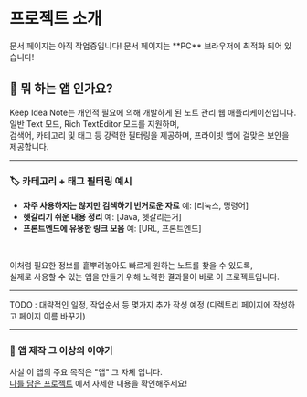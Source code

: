 
# 프로젝트 소개

<Callout type="warning" emoji="⚠️">
  문서 페이지는 아직 작업중입니다!
</Callout>

<Callout type="info" emoji="ℹ️">
  문서 페이지는 **PC** 브라우저에 최적화 되어 있습니다!
</Callout>

## 📝 뭐 하는 앱 인가요?

Keep Idea Note는 개인적 필요에 의해 개발하게 된 노트 관리 웹 애플리케이션입니다.<br/>
일반 Text 모드, Rich TextEditor 모드를 지원하며,<br/>
검색어, 카테고리 및 태그 등 강력한 필터링을 제공하며, 프라이빗 앱에 걸맞은 보안을 제공합니다.

---

### 🏷️ 카테고리 + 태그 필터링 예시

- **자주 사용하지는 않지만 검색하기 번거로운 자료**
예: [리눅스, 명령어]
- **헷갈리기 쉬운 내용 정리**
예: [Java, 헷갈리는거]
- **프론트엔드에 유용한 링크 모음**
예: [URL, 프론트엔드]

<br/>

  이처럼 필요한 정보를 흩뿌려놓아도 빠르게 원하는 노트를 찾을 수 있도록,<br/>
  실제로 사용할 수 있는 앱을 만들기 위해 노력한 결과물이 바로 이 프로젝트입니다.

---

TODO : 대략적인 일정, 작업순서 등 몇가지 추가 작성 예정 (디렉토리 페이지에 작성하고 페이지 이름 바꾸기)

---

### 🎨 앱 제작 그 이상의 이야기

사실 이 앱의 주요 목적은 "앱" 그 자체 입니다.<br/>
[나를 담은 프로젝트](/docs/about) 에서 자세한 내용을 확인해주세요!